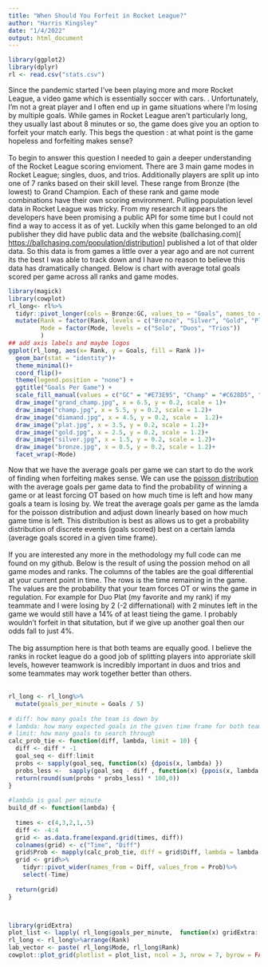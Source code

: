 ```yaml
---
title: "When Should You Forfeit in Rocket League?"
author: "Harris Kingsley"
date: "1/4/2022"
output: html_document
---
```


```r
library(ggplot2)
library(dplyr)
rl <- read.csv("stats.csv")

```

Since the pandemic started I've been playing more and more Rocket League, a video game which is essentially soccer with cars. . Unfortunately, I'm not a great player and I often end up in game situations where I'm losing by multiple goals. While games in Rocket League aren't particularly long, they usually last about 8 minutes or so, the game does give you an option to forfeit your match early. This begs the question : at what point is the game hopeless and forfeiting makes sense? \
\
To begin to answer this question I needed to gain a deeper understanding of the Rocket League scoring envioment. There are 3 main game modes in Rocket League; singles, duos, and trios. Additionally players are split up into one of 7 ranks based on their skill level. These range from Bronze (the lowest) to Grand Champion. Each of these rank and game mode combinations have their own scoring environment. Pulling population level data in Rocket League was tricky. From my research it appears the developers have been promising a public API for some time but I could not find a way to access it as of yet. Luckily when this game belonged to an old publisher they did have public data and the website (ballchasing.com)\[ <https://ballchasing.com/population/distribution>\] published a lot of that older data. So this data is from games a little over a year ago and are not current its the best I was able to track down and I have no reason to believe this data has dramatically changed. Below is chart with average total goals scored per game across all ranks and game modes.

```r
library(magick)
library(cowplot)
rl_long<- rl%>%
  tidyr::pivot_longer(cols = Bronze:GC, values_to = "Goals", names_to = "Rank")%>%
  mutate(Rank = factor(Rank, levels = c("Bronze", "Silver", "Gold", "Plat", "Diamond", "Champ", "GC")),
         Mode = factor(Mode, levels = c("Solo", "Duos", "Trios"))
         )
## add axis labels and maybe logos 
ggplot(rl_long, aes(x= Rank, y = Goals, fill = Rank ))+
  geom_bar(stat = "identity")+
  theme_minimal()+
  coord_flip()+
  theme(legend.position = "none") + 
  ggtitle("Goals Per Game") + 
  scale_fill_manual(values = c("GC" = "#E73E95", "Champ" = "#C628D5", "Diamond" = "#154ADE", "Plat" = "#15CADE", "Gold"= "#DEA415", "Silver" = "#8CA0A5", "Bronze" = "#9A5E0D")  ) +
  draw_image("grand_champ.jpg", x = 6.5, y = 0.2, scale = 1)+
  draw_image("champ.jpg", x = 5.5, y = 0.2, scale = 1.2)+
  draw_image("diamand.jpg", x = 4.5, y = 0.2, scale =  1.2)+
  draw_image("plat.jpg", x = 3.5, y = 0.2, scale = 1.2)+
  draw_image("gold.jpg", x = 2.5, y = 0.2, scale = 1.2)+
  draw_image("silver.jpg", x = 1.5, y = 0.2, scale = 1.2)+
  draw_image("bronze.jpg", x = 0.5, y = 0.2, scale = 1.2)+
  facet_wrap(~Mode)
```

Now that we have the average goals per game we can start to do the work of finding when forfeiting makes sense. We can use the [poisson distribution](https://en.wikipedia.org/wiki/Poisson_distribution) with the average goals per game data to find the probability of winning a game or at least forcing OT based on how much time is left and how many goals a team is losing by. We treat the average goals per game as the lamda for the poisson distribution and adjust down linearly based on how much game time is left. This distribution is best as allows us to get a probability distribution of discrete events (goals scored) best on a certain lamda (average goals scored in a given time frame). \
\
If you are interested any more in the methodology my full code can me found on my github. Below is the result of using the possion mehod on all game modes and ranks. The columns of the tables are the goal differential at your current point in time. The rows is the time remaining in the game. The values are the probability that your team forces OT or wins the game in regulation. For example for Duo Plat (my favorite and my rank) if my teammate and I were losing by 2 (-2 differnational) with 2 minutes left in the game we would still have a 14% of at least tieing the game. I probably wouldn't forfeit in that situtation, but if we give up another goal then our odds fall to just 4%. \
\
The big assumption here is that both teams are equally good. I believe the ranks in rocket league do a good job of splitting players into approriate skill levels, however teamwork is incredibly important in duos and trios and some teammates may work together better than others. \
\

```r
rl_long <- rl_long%>%
  mutate(goals_per_minute = Goals / 5)
  
# diff: how many goals the team is down by 
# lambda: how many expected goals in the given time frame for both teams 
# limit: how many goals to search through
calc_prob_tie <- function(diff, lambda, limit = 10) {
  diff <- diff * -1 
  goal_seq <- diff:limit
  probs <- sapply(goal_seq, function(x) {dpois(x, lambda) })
  probs_less <-  sapply(goal_seq - diff , function(x) {ppois(x, lambda, lower.tail = T) })
  return(round(sum(probs * probs_less) * 100,0))
}  
  
#lambda is goal per minute
build_df <- function(lambda) {
  
  times <- c(4,3,2,1,.5)
  diff <- -4:4
  grid <- as.data.frame(expand.grid(times, diff))
  colnames(grid) <- c("Time", "Diff")
  grid$Prob <- mapply(calc_prob_tie, diff = grid$Diff, lambda = lambda * grid$Time)
  grid <- grid%>% 
    tidyr::pivot_wider(names_from = Diff, values_from = Prob)%>%
    select(-Time)
      
  return(grid) 
}




```

```r
library(gridExtra)
plot_list <- lapply( rl_long$goals_per_minute,  function(x) gridExtra::tableGrob(build_df(x), rows = c("4:00", "3:00", "2:00", "1:00" , "0:30")))
rl_long <- rl_long%>%arrange(Rank)
lab_vector <- paste( rl_long$Mode, rl_long$Rank)
cowplot::plot_grid(plotlist = plot_list, ncol = 3, nrow = 7, byrow = FALSE, labels = lab_vector)



```
